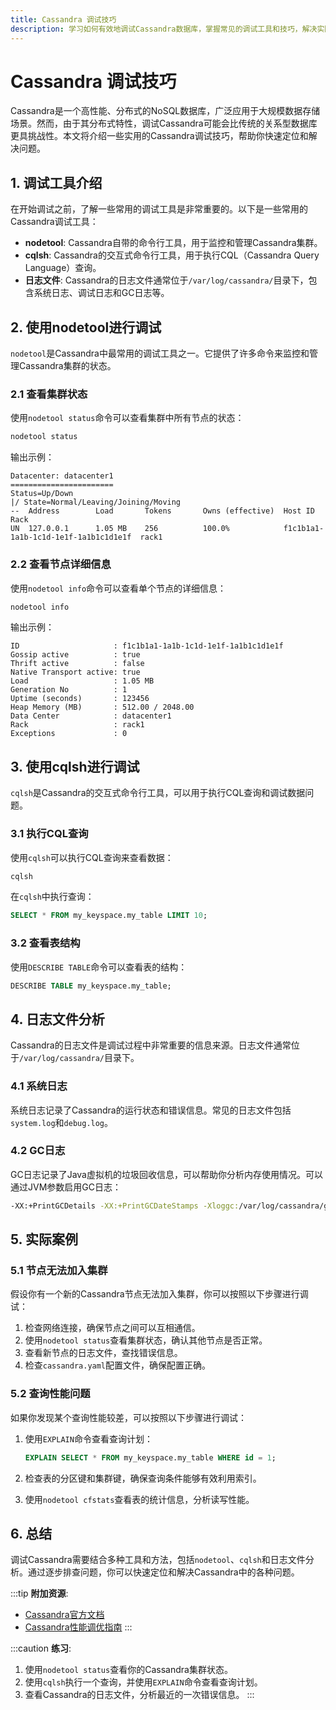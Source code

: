 ```yaml
---
title: Cassandra 调试技巧
description: 学习如何有效地调试Cassandra数据库，掌握常见的调试工具和技巧，解决实际开发中的问题。
---
```


# Cassandra 调试技巧

Cassandra是一个高性能、分布式的NoSQL数据库，广泛应用于大规模数据存储场景。然而，由于其分布式特性，调试Cassandra可能会比传统的关系型数据库更具挑战性。本文将介绍一些实用的Cassandra调试技巧，帮助你快速定位和解决问题。

## 1. 调试工具介绍

在开始调试之前，了解一些常用的调试工具是非常重要的。以下是一些常用的Cassandra调试工具：

- **nodetool**: Cassandra自带的命令行工具，用于监控和管理Cassandra集群。
- **cqlsh**: Cassandra的交互式命令行工具，用于执行CQL（Cassandra Query Language）查询。
- **日志文件**: Cassandra的日志文件通常位于`/var/log/cassandra/`目录下，包含系统日志、调试日志和GC日志等。

## 2. 使用nodetool进行调试

`nodetool`是Cassandra中最常用的调试工具之一。它提供了许多命令来监控和管理Cassandra集群的状态。

### 2.1 查看集群状态

使用`nodetool status`命令可以查看集群中所有节点的状态：

```bash
nodetool status
```

输出示例：

```
Datacenter: datacenter1
=======================
Status=Up/Down
|/ State=Normal/Leaving/Joining/Moving
--  Address        Load       Tokens       Owns (effective)  Host ID                               Rack
UN  127.0.0.1      1.05 MB    256          100.0%            f1c1b1a1-1a1b-1c1d-1e1f-1a1b1c1d1e1f  rack1
```

### 2.2 查看节点详细信息

使用`nodetool info`命令可以查看单个节点的详细信息：

```bash
nodetool info
```

输出示例：

```
ID                     : f1c1b1a1-1a1b-1c1d-1e1f-1a1b1c1d1e1f
Gossip active          : true
Thrift active          : false
Native Transport active: true
Load                   : 1.05 MB
Generation No          : 1
Uptime (seconds)       : 123456
Heap Memory (MB)       : 512.00 / 2048.00
Data Center            : datacenter1
Rack                   : rack1
Exceptions             : 0
```

## 3. 使用cqlsh进行调试

`cqlsh`是Cassandra的交互式命令行工具，可以用于执行CQL查询和调试数据问题。

### 3.1 执行CQL查询

使用`cqlsh`可以执行CQL查询来查看数据：

```bash
cqlsh
```

在`cqlsh`中执行查询：

```sql
SELECT * FROM my_keyspace.my_table LIMIT 10;
```

### 3.2 查看表结构

使用`DESCRIBE TABLE`命令可以查看表的结构：

```sql
DESCRIBE TABLE my_keyspace.my_table;
```

## 4. 日志文件分析

Cassandra的日志文件是调试过程中非常重要的信息来源。日志文件通常位于`/var/log/cassandra/`目录下。

### 4.1 系统日志

系统日志记录了Cassandra的运行状态和错误信息。常见的日志文件包括`system.log`和`debug.log`。

### 4.2 GC日志

GC日志记录了Java虚拟机的垃圾回收信息，可以帮助你分析内存使用情况。可以通过JVM参数启用GC日志：

```bash
-XX:+PrintGCDetails -XX:+PrintGCDateStamps -Xloggc:/var/log/cassandra/gc.log
```

## 5. 实际案例

### 5.1 节点无法加入集群

假设你有一个新的Cassandra节点无法加入集群，你可以按照以下步骤进行调试：

1. 检查网络连接，确保节点之间可以互相通信。
2. 使用`nodetool status`查看集群状态，确认其他节点是否正常。
3. 查看新节点的日志文件，查找错误信息。
4. 检查`cassandra.yaml`配置文件，确保配置正确。

### 5.2 查询性能问题

如果你发现某个查询性能较差，可以按照以下步骤进行调试：

1. 使用`EXPLAIN`命令查看查询计划：

    ```sql
    EXPLAIN SELECT * FROM my_keyspace.my_table WHERE id = 1;
    ```

2. 检查表的分区键和集群键，确保查询条件能够有效利用索引。
3. 使用`nodetool cfstats`查看表的统计信息，分析读写性能。

## 6. 总结

调试Cassandra需要结合多种工具和方法，包括`nodetool`、`cqlsh`和日志文件分析。通过逐步排查问题，你可以快速定位和解决Cassandra中的各种问题。

:::tip
**附加资源**:
- [Cassandra官方文档](https://cassandra.apache.org/doc/latest/)
- [Cassandra性能调优指南](https://docs.datastax.com/en/cassandra-oss/3.x/cassandra/operations/opsTune.html)
:::

:::caution
**练习**:
1. 使用`nodetool status`查看你的Cassandra集群状态。
2. 使用`cqlsh`执行一个查询，并使用`EXPLAIN`命令查看查询计划。
3. 查看Cassandra的日志文件，分析最近的一次错误信息。
:::